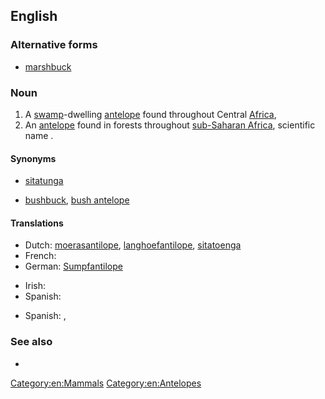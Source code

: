 ==English==

===Alternative forms===
* [[marshbuck]]

===Noun===
{{head|en|noun|head=[[marsh]] [[buck]]}}

# A [[swamp]]-dwelling [[antelope]] found throughout Central [[Africa]], {{taxlink|Tragelaphus spekii|species}}
# An [[antelope]] found in forests throughout [[sub-Saharan Africa]], scientific name {{taxlink|Tragelaphus scriptus|species}}.

====Synonyms====
* {{sense|Tragelaphus spekii}} [[sitatunga]]
* {{sense|Tragelaphus scriptus}} [[bushbuck]], [[bush antelope]]

====Translations====
{{trans-top|''Tragelaphus spekii''}}
* Dutch: [[moerasantilope]], [[langhoefantilope]], [[sitatoenga]] 
* French: {{t+|fr|sitatunga}}
* German: [[Sumpfantilope]]
{{trans-mid}}
* Irish: {{t-|ga|siteatunga|m}}
* Spanish: {{t-|es|sitatunga|m}}
{{trans-bottom}}
{{trans-top|''Tragelaphus scriptus''}}
* Spanish: {{t-|es|antílope jeroglífico|m}}, {{t-|es|bosbok|m}}
{{trans-mid}}
{{trans-bottom}}

===See also===
* {{pedialite}}

[[Category:en:Mammals]]
[[Category:en:Antelopes]]